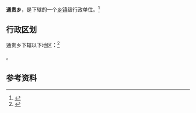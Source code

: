 {{中国乡级行政区|64/01/04/200/000}}

'''通贵乡'''，是{{PRC admin/fullname|64/01/04/200/000|3}}下辖的一个[[乡镇|乡镇]]级行政单位。<ref>{{PRC admin/ref sgc|{{PRC admin/parent|64/01/04/200/000}}}}</ref>

== 行政区划 ==

通贵乡下辖以下地区：<ref>{{PRC admin/ref sgc|64/01/04/200/000}}</ref>

{{PRC admin/children|64/01/04/200/000}}。

== 参考资料 ==

{{reflist}}

{{行政区划小作品}}
{{PRC admin/navcat|64/01/04/200/000}}